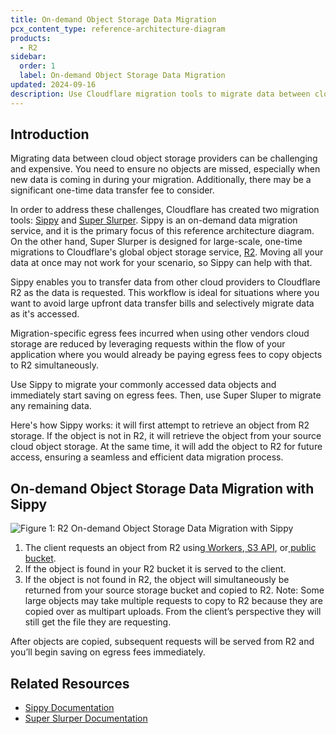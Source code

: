 ```yaml
---
title: On-demand Object Storage Data Migration
pcx_content_type: reference-architecture-diagram
products:
  - R2
sidebar:
  order: 1
  label: On-demand Object Storage Data Migration
updated: 2024-09-16
description: Use Cloudflare migration tools to migrate data between cloud object storage providers.
---
```


## Introduction

Migrating data between cloud object storage providers can be challenging and expensive. You need to ensure no objects are missed, especially when new data is coming in during your migration. Additionally, there may be a significant one-time data transfer fee to consider.

In order to address these challenges, Cloudflare has created two migration tools: [Sippy](/r2/data-migration/sippy/) and [Super Slurper](/r2/data-migration/super-slurper/). Sippy is an on-demand data migration service, and it is the primary focus of this reference architecture diagram. On the other hand, Super Slurper is designed for large-scale, one-time migrations to Cloudflare's global object storage service, [R2](/r2/). Moving all your data at once may not work for your scenario, so Sippy can help with that.

Sippy enables you to transfer data from other cloud providers to Cloudflare R2 as the data is requested. This workflow is ideal for situations where you want to avoid large upfront data transfer bills and selectively migrate data as it's accessed.

Migration-specific egress fees incurred when using other vendors cloud storage are reduced by leveraging requests within the flow of your application where you would already be paying egress fees to copy objects to R2 simultaneously.

Use Sippy to migrate your commonly accessed data objects and immediately start saving on egress fees. Then, use Super Sluper to migrate any remaining data.

Here's how Sippy works: it will first attempt to retrieve an object from R2 storage. If the object is not in R2, it will retrieve the object from your source cloud object storage. At the same time, it will add the object to R2 for future access, ensuring a seamless and efficient data migration process.

## On-demand Object Storage Data Migration with Sippy

![Figure 1: R2 On-demand Object Storage Data Migration with Sippy](~/assets/images/reference-architecture/on-demand-object-storage-migration/sippy-migration-diagram.svg "Figure 1: On-demand Object Storage Data Migration with Sippy")

1. The client requests an object from R2 using[ Workers](https://developers.cloudflare.com/r2/api/workers/),[ S3 API](https://developers.cloudflare.com/r2/api/s3/), or[ public bucket](https://developers.cloudflare.com/r2/buckets/public-buckets/).
2. If the object is found in your R2 bucket it is served to the client.
3. If the object is not found in R2, the object will simultaneously be returned from your source storage bucket and copied to R2. Note: Some large objects may take multiple requests to copy to R2 because they are copied over as multipart uploads. From the client’s perspective they will still get the file they are requesting.

After objects are copied, subsequent requests will be served from R2 and you’ll begin saving on egress fees immediately.

## Related Resources

- [Sippy Documentation](/r2/data-migration/sippy/)
- [Super Slurper Documentation](/r2/data-migration/super-slurper/)
